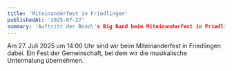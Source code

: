 ```yaml
---
title: 'Miteinanderfest in Friedlingen'
publishedAt: '2025-07-27'
summary: 'Auftritt der Bond\'s Big Band beim Miteinanderfest in Friedlingen'
---
```


Am 27. Juli 2025 um 14:00 Uhr sind wir beim Miteinanderfest in Friedlingen dabei. Ein Fest der Gemeinschaft, bei dem wir die musikalische Untermalung übernehmen. 